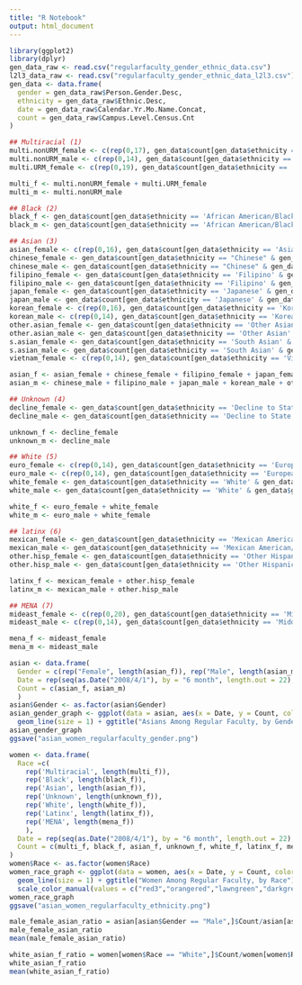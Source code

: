 ---
title: "R Notebook"
output: html_document
---

```{r data, echo = FALSE}
library(ggplot2)
library(dplyr)
gen_data_raw <- read.csv("regularfaculty_gender_ethnic_data.csv")
l2l3_data_raw <- read.csv("regularfaculty_gender_ethnic_data_l2l3.csv")
gen_data <- data.frame(
  gender = gen_data_raw$Person.Gender.Desc,
  ethnicity = gen_data_raw$Ethnic.Desc,
  date = gen_data_raw$Calendar.Yr.Mo.Name.Concat,
  count = gen_data_raw$Campus.Level.Census.Cnt
)
```
```{r gen_data_ethnicities_gender, echo = FALSE}
## Multiracial (1)
multi.nonURM_female <- c(rep(0,17), gen_data$count[gen_data$ethnicity == '2 or More Races - Non-URM' & gen_data$gender == "Female"])
multi.nonURM_male <- c(rep(0,14), gen_data$count[gen_data$ethnicity == '2 or More Races - Non-URM' & gen_data$gender == "Male"])
multi.URM_female <- c(rep(0,19), gen_data$count[gen_data$ethnicity == '2 or More Races - URM' & gen_data$gender == "Female"])

multi_f <- multi.nonURM_female + multi.URM_female
multi_m <- multi.nonURM_male

## Black (2)
black_f <- gen_data$count[gen_data$ethnicity == 'African American/Black' & gen_data$gender == "Female"] #ok
black_m <- gen_data$count[gen_data$ethnicity == 'African American/Black' & gen_data$gender == "Male"] #ok

## Asian (3)
asian_female <- c(rep(0,16), gen_data$count[gen_data$ethnicity == 'Asian' & gen_data$gender == "Female"])
chinese_female <- gen_data$count[gen_data$ethnicity == "Chinese" & gen_data$gender == "Female"] #ok
chinese_male <- gen_data$count[gen_data$ethnicity == "Chinese" & gen_data$gender == "Male"] #ok
filipino_female <- gen_data$count[gen_data$ethnicity == 'Filipino' & gen_data$gender == "Female"] #ok
filipino_male <- gen_data$count[gen_data$ethnicity == 'Filipino' & gen_data$gender == "Male"] #ok
japan_female <- gen_data$count[gen_data$ethnicity == 'Japanese' & gen_data$gender == "Female"] #ok
japan_male <- gen_data$count[gen_data$ethnicity == 'Japanese' & gen_data$gender == "Male"] #ok
korean_female <- c(rep(0,16), gen_data$count[gen_data$ethnicity == 'Korean' & gen_data$gender == "Female"])
korean_male <- c(rep(0,14), gen_data$count[gen_data$ethnicity == 'Korean' & gen_data$gender == "Male"])
other.asian_female <- gen_data$count[gen_data$ethnicity == 'Other Asian' & gen_data$gender == "Female"] #ok
other.asian_male <- gen_data$count[gen_data$ethnicity == 'Other Asian' & gen_data$gender == "Male"] #ok
s.asian_female <- gen_data$count[gen_data$ethnicity == 'South Asian' & gen_data$gender == "Female"] #ok
s.asian_male <- gen_data$count[gen_data$ethnicity == 'South Asian' & gen_data$gender == "Male"] #ok
vietnam_female <- c(rep(0,14), gen_data$count[gen_data$ethnicity == 'Vietnamese' & gen_data$gender == "Female"])

asian_f <- asian_female + chinese_female + filipino_female + japan_female + korean_female + other.asian_female + s.asian_female + vietnam_female
asian_m <- chinese_male + filipino_male + japan_male + korean_male + other.asian_male + s.asian_male

## Unknown (4)
decline_female <- gen_data$count[gen_data$ethnicity == 'Decline to State' & gen_data$gender == "Female"] #ok
decline_male <- gen_data$count[gen_data$ethnicity == 'Decline to State' & gen_data$gender == "Male"] #ok

unknown_f <- decline_female
unknown_m <- decline_male

## White (5)
euro_female <- c(rep(0,14), gen_data$count[gen_data$ethnicity == 'European' & gen_data$gender == "Female"])
euro_male <- c(rep(0,14), gen_data$count[gen_data$ethnicity == 'European' & gen_data$gender == "Male"])
white_female <- gen_data$count[gen_data$ethnicity == 'White' & gen_data$gender == "Female"] #ok
white_male <- gen_data$count[gen_data$ethnicity == 'White' & gen_data$gender == "Male"] #ok

white_f <- euro_female + white_female
white_m <- euro_male + white_female

## latinx (6)
mexican_female <- gen_data$count[gen_data$ethnicity == 'Mexican American/Chicano' & gen_data$gender == "Female"] #ok
mexican_male <- gen_data$count[gen_data$ethnicity == 'Mexican American/Chicano' & gen_data$gender == "Male"] #ok
other.hisp_female <- gen_data$count[gen_data$ethnicity == 'Other Hispanic/Latino' & gen_data$gender == "Female"] #ok
other.hisp_male <- gen_data$count[gen_data$ethnicity == 'Other Hispanic/Latino' & gen_data$gender == "Male"] #ok

latinx_f <- mexican_female + other.hisp_female
latinx_m <- mexican_male + other.hisp_male

## MENA (7)
mideast_female <- c(rep(0,20), gen_data$count[gen_data$ethnicity == 'Middle Eastern' & gen_data$gender == "Female"])
mideast_male <- c(rep(0,14), gen_data$count[gen_data$ethnicity == 'Middle Eastern' & gen_data$gender == "Male"])

mena_f <- mideast_female
mena_m <- mideast_male
```

```{r graphs, echo = FALSE}
asian <- data.frame(
  Gender = c(rep("Female", length(asian_f)), rep("Male", length(asian_m))), 
  Date = rep(seq(as.Date("2008/4/1"), by = "6 month", length.out = 22), 2), 
  Count = c(asian_f, asian_m)
  )
asian$Gender <- as.factor(asian$Gender)
asian_gender_graph <- ggplot(data = asian, aes(x = Date, y = Count, color = Gender)) + 
  geom_line(size = 1) + ggtitle("Asians Among Regular Faculty, by Gender")
asian_gender_graph
ggsave("asian_women_regularfaculty_gender.png")

women <- data.frame(
  Race =c(
    rep('Multiracial', length(multi_f)),
    rep('Black', length(black_f)),
    rep('Asian', length(asian_f)),
    rep('Unknown', length(unknown_f)),
    rep('White', length(white_f)),
    rep('Latinx', length(latinx_f)),
    rep('MENA', length(mena_f))
    ),
  Date = rep(seq(as.Date("2008/4/1"), by = "6 month", length.out = 22), 7),
  Count = c(multi_f, black_f, asian_f, unknown_f, white_f, latinx_f, mena_f)
)
women$Race <- as.factor(women$Race)
women_race_graph <- ggplot(data = women, aes(x = Date, y = Count, color = Race)) + 
  geom_line(size = 1) + ggtitle("Women Among Regular Faculty, by Race") +
  scale_color_manual(values = c("red3","orangered","lawngreen","darkgreen","deepskyblue","purple4","orchid"))
women_race_graph
ggsave("asian_women_regularfaculty_ethnicity.png")
```
```{r}
male_female_asian_ratio = asian[asian$Gender == "Male",]$Count/asian[asian$Gender == "Female",]$Count
male_female_asian_ratio
mean(male_female_asian_ratio)

white_asian_f_ratio = women[women$Race == "White",]$Count/women[women$Race == "Asian",]$Count
white_asian_f_ratio
mean(white_asian_f_ratio)
```